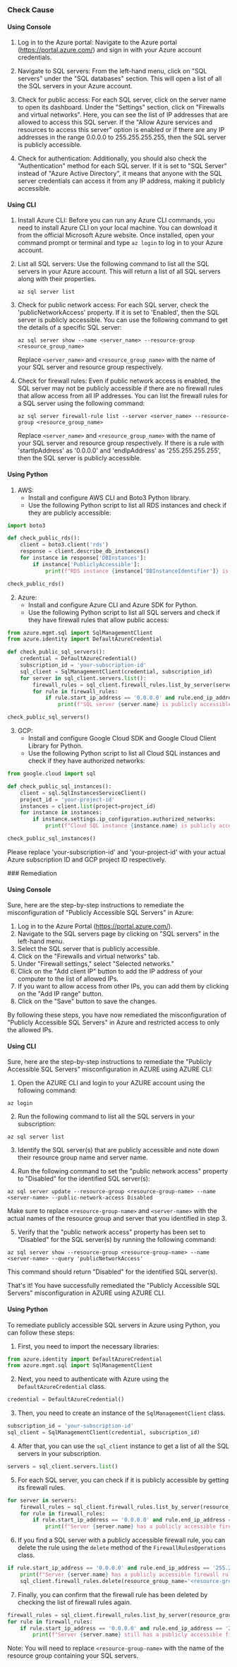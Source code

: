 

<Tabs><Tab title='Cause'>
### Check Cause

#### Using Console

1. Log in to the Azure portal: Navigate to the Azure portal (https://portal.azure.com/) and sign in with your Azure account credentials.

2. Navigate to SQL servers: From the left-hand menu, click on "SQL servers" under the "SQL databases" section. This will open a list of all the SQL servers in your Azure account.

3. Check for public access: For each SQL server, click on the server name to open its dashboard. Under the "Settings" section, click on "Firewalls and virtual networks". Here, you can see the list of IP addresses that are allowed to access this SQL server. If the "Allow Azure services and resources to access this server" option is enabled or if there are any IP addresses in the range 0.0.0.0 to 255.255.255.255, then the SQL server is publicly accessible.

4. Check for authentication: Additionally, you should also check the "Authentication" method for each SQL server. If it is set to "SQL Server" instead of "Azure Active Directory", it means that anyone with the SQL server credentials can access it from any IP address, making it publicly accessible.

#### Using CLI

1. Install Azure CLI: Before you can run any Azure CLI commands, you need to install Azure CLI on your local machine. You can download it from the official Microsoft Azure website. Once installed, open your command prompt or terminal and type `az login` to log in to your Azure account.

2. List all SQL servers: Use the following command to list all the SQL servers in your Azure account. This will return a list of all SQL servers along with their properties.
   ```
   az sql server list
   ```
3. Check for public network access: For each SQL server, check the 'publicNetworkAccess' property. If it is set to 'Enabled', then the SQL server is publicly accessible. You can use the following command to get the details of a specific SQL server:
   ```
   az sql server show --name <server_name> --resource-group <resource_group_name>
   ```
   Replace `<server_name>` and `<resource_group_name>` with the name of your SQL server and resource group respectively.

4. Check for firewall rules: Even if public network access is enabled, the SQL server may not be publicly accessible if there are no firewall rules that allow access from all IP addresses. You can list the firewall rules for a SQL server using the following command:
   ```
   az sql server firewall-rule list --server <server_name> --resource-group <resource_group_name>
   ```
   Replace `<server_name>` and `<resource_group_name>` with the name of your SQL server and resource group respectively. If there is a rule with 'startIpAddress' as '0.0.0.0' and 'endIpAddress' as '255.255.255.255', then the SQL server is publicly accessible.

#### Using Python

1. AWS:
   - Install and configure AWS CLI and Boto3 Python library.
   - Use the following Python script to list all RDS instances and check if they are publicly accessible:

```python
import boto3

def check_public_rds():
    client = boto3.client('rds')
    response = client.describe_db_instances()
    for instance in response['DBInstances']:
        if instance['PubliclyAccessible']:
            print(f"RDS instance {instance['DBInstanceIdentifier']} is publicly accessible")

check_public_rds()
```

2. Azure:
   - Install and configure Azure CLI and Azure SDK for Python.
   - Use the following Python script to list all SQL servers and check if they have firewall rules that allow public access:

```python
from azure.mgmt.sql import SqlManagementClient
from azure.identity import DefaultAzureCredential

def check_public_sql_servers():
    credential = DefaultAzureCredential()
    subscription_id = 'your-subscription-id'
    sql_client = SqlManagementClient(credential, subscription_id)
    for server in sql_client.servers.list():
        firewall_rules = sql_client.firewall_rules.list_by_server(server.resource_group, server.name)
        for rule in firewall_rules:
            if rule.start_ip_address == '0.0.0.0' and rule.end_ip_address == '255.255.255.255':
                print(f"SQL server {server.name} is publicly accessible")

check_public_sql_servers()
```

3. GCP:
   - Install and configure Google Cloud SDK and Google Cloud Client Library for Python.
   - Use the following Python script to list all Cloud SQL instances and check if they have authorized networks:

```python
from google.cloud import sql

def check_public_sql_instances():
    client = sql.SqlInstancesServiceClient()
    project_id = 'your-project-id'
    instances = client.list(project=project_id)
    for instance in instances:
        if instance.settings.ip_configuration.authorized_networks:
            print(f"Cloud SQL instance {instance.name} is publicly accessible")

check_public_sql_instances()
```

Please replace 'your-subscription-id' and 'your-project-id' with your actual Azure subscription ID and GCP project ID respectively.

</Tab>

<Tab title='Remediation'>
### Remediation

#### Using Console

Sure, here are the step-by-step instructions to remediate the misconfiguration of "Publicly Accessible SQL Servers" in Azure:

1. Log in to the Azure Portal (https://portal.azure.com/).
2. Navigate to the SQL servers page by clicking on "SQL servers" in the left-hand menu.
3. Select the SQL server that is publicly accessible.
4. Click on the "Firewalls and virtual networks" tab.
5. Under "Firewall settings," select "Selected networks."
6. Click on the "Add client IP" button to add the IP address of your computer to the list of allowed IPs.
7. If you want to allow access from other IPs, you can add them by clicking on the "Add IP range" button.
8. Click on the "Save" button to save the changes.

By following these steps, you have now remediated the misconfiguration of "Publicly Accessible SQL Servers" in Azure and restricted access to only the allowed IPs.

#### Using CLI

Sure, here are the step-by-step instructions to remediate the "Publicly Accessible SQL Servers" misconfiguration in AZURE using AZURE CLI:

1. Open the AZURE CLI and login to your AZURE account using the following command:

```
az login
```

2. Run the following command to list all the SQL servers in your subscription:

```
az sql server list
```

3. Identify the SQL server(s) that are publicly accessible and note down their resource group name and server name.

4. Run the following command to set the "public network access" property to "Disabled" for the identified SQL server(s):

```
az sql server update --resource-group <resource-group-name> --name <server-name> --public-network-access Disabled
```

Make sure to replace `<resource-group-name>` and `<server-name>` with the actual names of the resource group and server that you identified in step 3.

5. Verify that the "public network access" property has been set to "Disabled" for the SQL server(s) by running the following command:

```
az sql server show --resource-group <resource-group-name> --name <server-name> --query 'publicNetworkAccess'
```

This command should return "Disabled" for the identified SQL server(s).

That's it! You have successfully remediated the "Publicly Accessible SQL Servers" misconfiguration in AZURE using AZURE CLI.

#### Using Python

To remediate publicly accessible SQL servers in Azure using Python, you can follow these steps:

1. First, you need to import the necessary libraries:

```python
from azure.identity import DefaultAzureCredential
from azure.mgmt.sql import SqlManagementClient
```

2. Next, you need to authenticate with Azure using the `DefaultAzureCredential` class.

```python
credential = DefaultAzureCredential()
```

3. Then, you need to create an instance of the `SqlManagementClient` class.

```python
subscription_id = 'your-subscription-id'
sql_client = SqlManagementClient(credential, subscription_id)
```

4. After that, you can use the `sql_client` instance to get a list of all the SQL servers in your subscription.

```python
servers = sql_client.servers.list()
```

5. For each SQL server, you can check if it is publicly accessible by getting its firewall rules.

```python
for server in servers:
    firewall_rules = sql_client.firewall_rules.list_by_server(resource_group_name='<resource-group-name>', server_name=server.name)
    for rule in firewall_rules:
        if rule.start_ip_address == '0.0.0.0' and rule.end_ip_address == '255.255.255.255':
            print(f"Server {server.name} has a publicly accessible firewall rule.")
```

6. If you find a SQL server with a publicly accessible firewall rule, you can delete the rule using the `delete` method of the `FirewallRulesOperations` class.

```python
if rule.start_ip_address == '0.0.0.0' and rule.end_ip_address == '255.255.255.255':
    print(f"Server {server.name} has a publicly accessible firewall rule. Deleting rule {rule.name}...")
    sql_client.firewall_rules.delete(resource_group_name='<resource-group-name>', server_name=server.name, firewall_rule_name=rule.name)
```

7. Finally, you can confirm that the firewall rule has been deleted by checking the list of firewall rules again.

```python
firewall_rules = sql_client.firewall_rules.list_by_server(resource_group_name='<resource-group-name>', server_name=server.name)
for rule in firewall_rules:
    if rule.start_ip_address == '0.0.0.0' and rule.end_ip_address == '255.255.255.255':
        print(f"Server {server.name} still has a publicly accessible firewall rule.")
```

Note: You will need to replace `<resource-group-name>` with the name of the resource group containing your SQL servers.


</Tab>
</Tabs>